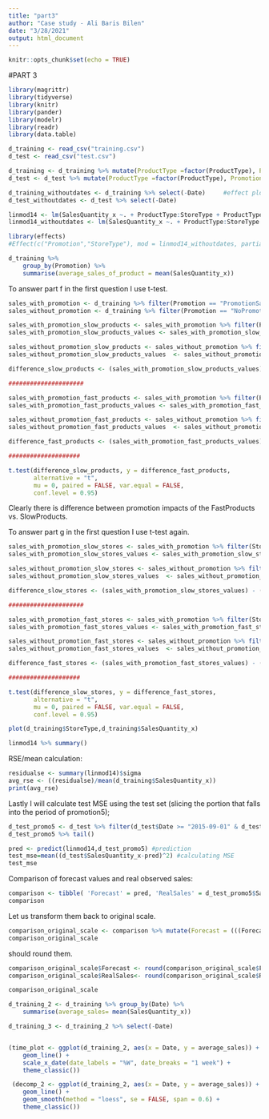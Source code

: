 ---
title: "part3"
author: "Case study - Ali Baris Bilen"
date: "3/28/2021"
output: html_document
---

```{r setup, include=FALSE}
knitr::opts_chunk$set(echo = TRUE)
```

#PART 3

```{r}
library(magrittr)
library(tidyverse)
library(knitr)
library(pander)
library(modelr)
library(readr)
library(data.table)
```

```{r}
d_training <- read_csv("training.csv")
d_test <- read_csv("test.csv")

d_training <- d_training %>% mutate(ProductType =factor(ProductType), Promotion =factor(Promotion), StoreType = factor(StoreType))
d_test <- d_test %>% mutate(ProductType =factor(ProductType), Promotion =factor(Promotion), StoreType = factor(StoreType))

d_training_withoutdates <- d_training %>% select(-Date)     #effect plots do not work if there is date
d_test_withoutdates <- d_test %>% select(-Date)
```

```{r}
linmod14 <- lm(SalesQuantity_x ~. + ProductType:StoreType + ProductType:Promotion, data= d_training)
linmod14_withoutdates <- lm(SalesQuantity_x ~. + ProductType:StoreType + ProductType:Promotion, data= d_training_withoutdates)  #constructing the model I have decided in part 2.
```

```{r}
library(effects)
#Effect(c("Promotion","StoreType"), mod = linmod14_withoutdates, partial.residuals = TRUE) %>% plot()
```
```{r}
d_training %>%  
	group_by(Promotion) %>%
	summarise(average_sales_of_product = mean(SalesQuantity_x))
```

To answer part f in the first question I use t-test.

```{r}
sales_with_promotion <- d_training %>% filter(Promotion == "PromotionSales")
sales_without_promotion <- d_training %>% filter(Promotion == "NoPromotion")

sales_with_promotion_slow_products <- sales_with_promotion %>% filter(ProductType == "SlowProduct")
sales_with_promotion_slow_products_values <- sales_with_promotion_slow_products$SalesQuantity_x

sales_without_promotion_slow_products <- sales_without_promotion %>% filter(ProductType == "SlowProduct")
sales_without_promotion_slow_products_values  <- sales_without_promotion_slow_products$SalesQuantity_x

difference_slow_products <- (sales_with_promotion_slow_products_values) - (sales_without_promotion_slow_products_values)

#####################

sales_with_promotion_fast_products <- sales_with_promotion %>% filter(ProductType == "FastProduct")
sales_with_promotion_fast_products_values <- sales_with_promotion_fast_products$SalesQuantity_x

sales_without_promotion_fast_products <- sales_without_promotion %>% filter(ProductType == "FastProduct")
sales_without_promotion_fast_products_values  <- sales_without_promotion_fast_products$SalesQuantity_x

difference_fast_products <- (sales_with_promotion_fast_products_values) - (sales_without_promotion_fast_products_values)

####################

t.test(difference_slow_products, y = difference_fast_products,
       alternative = "t",
       mu = 0, paired = FALSE, var.equal = FALSE,
       conf.level = 0.95)
```
Clearly there is difference between promotion impacts of the FastProducts vs. SlowProducts.


To answer part g in the first question I use t-test again.

```{r}
sales_with_promotion_slow_stores <- sales_with_promotion %>% filter(StoreType == "SlowStore")
sales_with_promotion_slow_stores_values <- sales_with_promotion_slow_stores$SalesQuantity_x

sales_without_promotion_slow_stores <- sales_without_promotion %>% filter(StoreType == "SlowStore")
sales_without_promotion_slow_stores_values  <- sales_without_promotion_slow_stores$SalesQuantity_x

difference_slow_stores <- (sales_with_promotion_slow_stores_values) - (sales_without_promotion_slow_stores_values)

#####################

sales_with_promotion_fast_stores <- sales_with_promotion %>% filter(StoreType == "FastStore")
sales_with_promotion_fast_stores_values <- sales_with_promotion_fast_stores$SalesQuantity_x

sales_without_promotion_fast_stores <- sales_without_promotion %>% filter(StoreType == "FastStore")
sales_without_promotion_fast_stores_values  <- sales_without_promotion_fast_stores$SalesQuantity_x

difference_fast_stores <- (sales_with_promotion_fast_stores_values) - (sales_without_promotion_fast_stores_values)

####################

t.test(difference_slow_stores, y = difference_fast_stores,
       alternative = "t",
       mu = 0, paired = FALSE, var.equal = FALSE,
       conf.level = 0.95)
```

```{r}
plot(d_training$StoreType,d_training$SalesQuantity_x)
```

```{r}
linmod14 %>% summary()
```
RSE/mean calculation:

```{r}
residualse <- summary(linmod14)$sigma
avg_rse <- ((residualse)/mean(d_training$SalesQuantity_x))
print(avg_rse)
```

Lastly I will calculate test MSE using the test set (slicing the portion that falls into the period of promotion5);


```{r}
d_test_promo5 <- d_test %>% filter(d_test$Date >= "2015-09-01" & d_test$Date <= "2015-09-06")
d_test_promo5 %>% tail()
```

```{r}
pred <- predict(linmod14,d_test_promo5) #prediction
test_mse=mean((d_test$SalesQuantity_x-pred)^2) #calculating MSE 
test_mse
```

Comparison of forecast values and real observed sales:

```{r}
comparison <- tibble( 'Forecast' = pred, 'RealSales' = d_test_promo5$SalesQuantity_x)
comparison
```

Let us transform them back to original scale.

```{r}
comparison_original_scale <- comparison %>% mutate(Forecast = (((Forecast)^(3))-1), RealSales = (RealSales^3)-1)
comparison_original_scale
```


should round them.

```{r}
comparison_original_scale$Forecast <- round(comparison_original_scale$Forecast,digits=3)
comparison_original_scale$RealSales<- round(comparison_original_scale$RealSales,digits=3)
```

```{r}
comparison_original_scale
```



```{r}
d_training_2 <- d_training %>% group_by(Date) %>% 
	summarise(average_sales= mean(SalesQuantity_x))
```
```{r}
d_training_3 <- d_training_2 %>% select(-Date)
```


```{r}

```

```{r}
(time_plot <- ggplot(d_training_2, aes(x = Date, y = average_sales)) +
	geom_line() +
	scale_x_date(date_labels = "%W", date_breaks = "1 week") +
	theme_classic())
```


```{r}
 (decomp_2 <- ggplot(d_training_2, aes(x = Date, y = average_sales)) +
 	geom_line() +
 	geom_smooth(method = "loess", se = FALSE, span = 0.6) +
    theme_classic())
```
















































